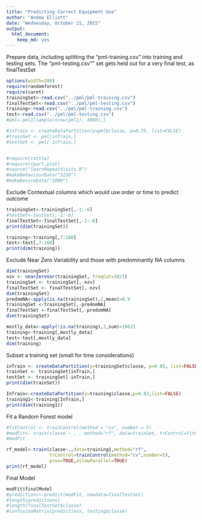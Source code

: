 ---
title: "Predicting Correct Equipment Use"
author: "Andew Elliott"
date: "Wednesday, October 21, 2015"
output:
  html_document:
    keep_md: yes
---
Prepare data, including splitting the "pml-training.csv" into training and testing sets.  The "pml-testing.csv"" set gets held out for a very final test, as finalTestSet

```{r, echo=FALSE}
options(width=200)
require(randomforest)
require(caret)
trainingSet<-read.csv("../pml/pml-training.csv")
finalTestSet<-read.csv("../pml/pml-testing.csv")
training<-read.csv("../pml/pml-training.csv")
test<-read.csv("../pml/pml-testing.csv")
#pml<-pml1[sample(nrow(pml1), 4000),]

#inTrain <- createDataPartition(y=pml$classe, p=0.75, list=FALSE)
#trainSet <- pml[inTrain,]
#testSet <- pml[-inTrain,]


#require(rattle)
#require(rpart.plot)
#source("learnRepeatVisits.R")
#makeBehaviourData("3220")
#makeDeviceData("2000")
```

Exclude Contextual columns which would use order or time to predict outcome
```{r}
trainingSet<-trainingSet[,-1:-6]
#testSet<-testSet[,-1:-6]
finalTestSet<-finalTestSet[,-1:-6]
print(dim(trainingSet))

training<-training[,7:160]
test<-test[,7:160]
print(dim(training))

```

Exclude Near Zero Variability and those with predominantly NA columns
```{r}
dim(trainingSet)
nzv <- nearZeroVar(trainingSet, freqCut=10/1)
trainingSet <- trainingSet[,-nzv]
finalTestSet <- finalTestSet[,-nzv]
dim(trainingSet)
predomNA<-apply(is.na(trainingSet),2,mean)>0.9
trainingSet <-trainingSet[,-predomNA]
finalTestSet <-finalTestSet[,-predomNA]
dim(trainingSet)

mostly_data<-apply(!is.na(training),2,sum)>19621
training<-training[,mostly_data]
test<-test[,mostly_data]
dim(training)


```

Subset a training set (small for time considerations)
```{r}
inTrain <- createDataPartition(y=trainingSet$classe, p=0.05, list=FALSE)
trainSet <- trainingSet[inTrain,]
testSet <- trainingSet[-inTrain,]
print(dim(trainSet))

InTrain<-createDataPartition(y=training$classe,p=0.03,list=FALSE)
training1<-training[InTrain,]
print(dim(training1))


```


Fit a Random Forest model
```{r}
#fitControl <- trainControl(method = "cv", number = 5)
#modFit<- train(classe ~ . , method="rf", data=trainSet, trControl=fitControl, prox=TRUE, allowParallel=TRUE)
#modFit

rf_model<-train(classe~.,data=training1,method="rf",
                trControl=trainControl(method="cv",number=5),
                prox=TRUE,allowParallel=TRUE)
print(rf_model)


```
Final Model
```{r}
modFit$finalModel
#predictions<-predict(modFit, newdata=finalTestSet)
#length(predictions)
#length(finalTestSet$classe)
#confusionMatrix(predictions, testing$classe)
```                
